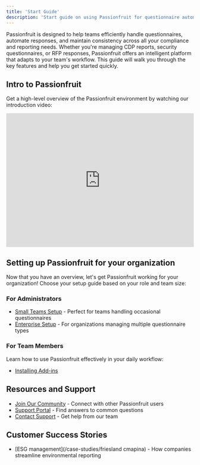 ```yaml
---
title: 'Start Guide'
description: 'Start guide on using Passionfruit for questionnaire automation'
---
```



Passionfruit is designed to help teams efficiently handle questionnaires, automate responses, and maintain consistency across all your compliance and reporting needs. Whether you're managing CDP reports, security questionnaires, or RFP responses, Passionfruit offers an intelligent platform that adapts to your team's workflow. This guide will walk you through the key features and help you get started quickly.

## Intro to Passionfruit

Get a high-level overview of the Passionfruit environment by watching our introduction video:

<div className="my-4 rounded-lg overflow-hidden border">
  <iframe
    width="100%"
    height="360"
    src="https://www.loom.com/embed/0f50e665d70d43c48400911629c402e7?sid=e5dd05b3-68a0-4ea2-8502-cc3d4dc8c94c"
    frameBorder="0"
    allowFullScreen
  ></iframe>
</div>


## Setting up Passionfruit for your organization

Now that you have an overview, let's get Passionfruit working for your organization! Choose your setup guide based on your role and team size:

### For Administrators

- [Small Teams Setup](/setup/small-teams) - Perfect for teams handling occasional questionnaires
- [Enterprise Setup](/setup/enterprise) - For organizations managing multiple questionnaire types

### For Team Members

Learn how to use Passionfruit effectively in your daily workflow:
- [Installing Add-ins](/installation/microsoft-addins)

## Resources and Support

- [Join Our Community](https://passionfruit.earth/community) - Connect with other Passionfruit users
- [Support Portal](https://support.passionfruit.earth) - Find answers to common questions
- [Contact Support](mailto:support@passionfruit.com) - Get help from our team

## Customer Success Stories

- [ESG management](/case-studies/friesland cmapina) - How companies streamline environmental reporting
